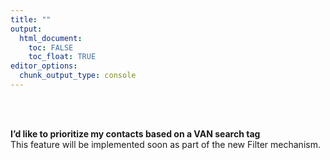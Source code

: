 ---
title: ""
output:
  html_document:
    toc: FALSE
    toc_float: TRUE
editor_options: 
  chunk_output_type: console
---

<br><br>

**I'd like to prioritize my contacts based on a VAN search tag**  
This feature will be implemented soon as part of the new Filter mechanism. 







